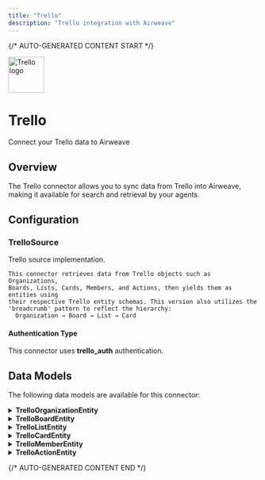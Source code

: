 ```yaml
---
title: "Trello"
description: "Trello integration with Airweave"
---
```


{/* AUTO-GENERATED CONTENT START */}

<div className="connector-header">
  <img src="icon.svg" alt="Trello logo" width="72" height="72" className="connector-icon" />
  <div className="connector-info">
    <h1>Trello</h1>
    <p>Connect your Trello data to Airweave</p>
  </div>
</div>

## Overview

The Trello connector allows you to sync data from Trello into Airweave, making it available for search and retrieval by your agents.

## Configuration


### TrelloSource

Trello source implementation.

    This connector retrieves data from Trello objects such as Organizations,
    Boards, Lists, Cards, Members, and Actions, then yields them as entities using
    their respective Trello entity schemas. This version also utilizes the
    'breadcrumb' pattern to reflect the hierarchy:
      Organization → Board → List → Card


#### Authentication Type

This connector uses **trello_auth** authentication.


## Data Models

The following data models are available for this connector:


<details>
<summary><strong>TrelloOrganizationEntity</strong></summary>

Schema for Trello organization (Workspace) entities.


</details>

<details>
<summary><strong>TrelloBoardEntity</strong></summary>

Schema for Trello board entities.


</details>

<details>
<summary><strong>TrelloListEntity</strong></summary>

Schema for Trello list entities.


</details>

<details>
<summary><strong>TrelloCardEntity</strong></summary>

Schema for Trello card entities.


</details>

<details>
<summary><strong>TrelloMemberEntity</strong></summary>

Schema for Trello member entities.


</details>

<details>
<summary><strong>TrelloActionEntity</strong></summary>

Schema for Trello action entities.


</details>


{/* AUTO-GENERATED CONTENT END */}
